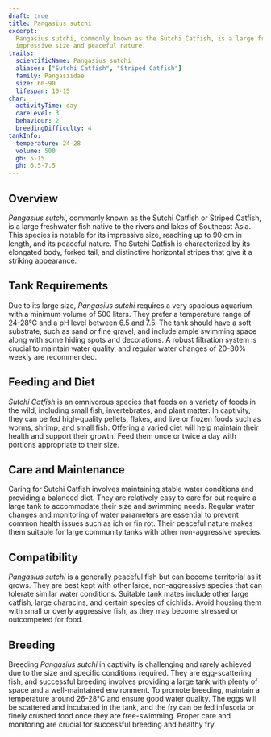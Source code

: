 ```yaml
---
draft: true
title: Pangasius sutchi
excerpt:
  Pangasius sutchi, commonly known as the Sutchi Catfish, is a large freshwater fish from Southeast Asia, known for its
  impressive size and peaceful nature.
traits:
  scientificName: Pangasius sutchi
  aliases: ["Sutchi Catfish", "Striped Catfish"]
  family: Pangasiidae
  size: 60-90
  lifespan: 10-15
char:
  activityTime: day
  careLevel: 3
  behaviour: 2
  breedingDifficulty: 4
tankInfo:
  temperature: 24-28
  volume: 500
  gh: 5-15
  ph: 6.5-7.5
---
```


## Overview

_Pangasius sutchi_, commonly known as the Sutchi Catfish or Striped Catfish, is a large freshwater fish native to the
rivers and lakes of Southeast Asia. This species is notable for its impressive size, reaching up to 90 cm in length, and
its peaceful nature. The Sutchi Catfish is characterized by its elongated body, forked tail, and distinctive horizontal
stripes that give it a striking appearance.

## Tank Requirements

Due to its large size, _Pangasius sutchi_ requires a very spacious aquarium with a minimum volume of 500 liters. They
prefer a temperature range of 24-28°C and a pH level between 6.5 and 7.5. The tank should have a soft substrate, such as
sand or fine gravel, and include ample swimming space along with some hiding spots and decorations. A robust filtration
system is crucial to maintain water quality, and regular water changes of 20-30% weekly are recommended.

## Feeding and Diet

_Sutchi Catfish_ is an omnivorous species that feeds on a variety of foods in the wild, including small fish,
invertebrates, and plant matter. In captivity, they can be fed high-quality pellets, flakes, and live or frozen foods
such as worms, shrimp, and small fish. Offering a varied diet will help maintain their health and support their growth.
Feed them once or twice a day with portions appropriate to their size.

## Care and Maintenance

Caring for Sutchi Catfish involves maintaining stable water conditions and providing a balanced diet. They are
relatively easy to care for but require a large tank to accommodate their size and swimming needs. Regular water changes
and monitoring of water parameters are essential to prevent common health issues such as ich or fin rot. Their peaceful
nature makes them suitable for large community tanks with other non-aggressive species.

## Compatibility

_Pangasius sutchi_ is a generally peaceful fish but can become territorial as it grows. They are best kept with other
large, non-aggressive species that can tolerate similar water conditions. Suitable tank mates include other large
catfish, large characins, and certain species of cichlids. Avoid housing them with small or overly aggressive fish, as
they may become stressed or outcompeted for food.

## Breeding

Breeding _Pangasius sutchi_ in captivity is challenging and rarely achieved due to the size and specific conditions
required. They are egg-scattering fish, and successful breeding involves providing a large tank with plenty of space and
a well-maintained environment. To promote breeding, maintain a temperature around 26-28°C and ensure good water quality.
The eggs will be scattered and incubated in the tank, and the fry can be fed infusoria or finely crushed food once they
are free-swimming. Proper care and monitoring are crucial for successful breeding and healthy fry.
